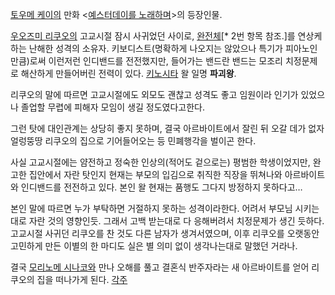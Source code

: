 [[토우메 케이]]의 만화 <[[예스터데이를 노래하며]]>의 등장인물.

[[우오즈미 리쿠오]]의 고교시절 잠시 사귀었던 사이로, [[완전체]][* 2번 항목 참조.]를 연상케 하는 난해한 성격의 소유자.
키보디스트(명확하게 나오지는 않았으나 특기가 피아노인 만큼)로써 이런저런 인디밴드를 전전했지만, 들어가는 밴드란 밴드는 모조리 치정문제로 해산하게 만들어버린 전력이 있다. [[키노시타]] 왈 일명 '''파괴왕'''.

리쿠오의 말에 따르면 고교시절에도 외모도 괜찮고 성격도 좋고 임원이라 인기가 있었으나 졸업할 무렵에 피해자 모임이 생길 정도였다고한다.

그런 탓에 대인관계는 상당히 좋지 못하며, 결국 아르바이트에서 잘린 뒤 오갈 데가 없자 얼렁뚱땅 리쿠오의 집으로 기어들어오는 등 민폐행각을 벌이곤 한다.

사실 고교시절에는 얌전하고 정숙한 인상의(적어도 겉으로는) 평범한 학생이었지만, 완고한 집안에서 자란 탓인지 현재는 부모의 입김으로 취직한 직장을 뛰쳐나와 아르바이트와 인디밴드를 전전하고 있다. 본인 왈 현재는 품행도 그다지 방정하지 못하다고…

본인 말에 따르면 누가 부탁하면 거절하지 못하는 성격이라한다. 어려서 부모님 시키는대로 자란 것의 영향인듯. 그래서 고백 받는대로 다 응해버려서 치정문제가 생긴 듯하다. 고교시절 사귀던 리쿠오를 찬 것도 다른 남자가 생겨서였으며, 이후 리쿠오를 오랫동안 고민하게 만든 이별의 한 마디도 실은 별 의미 없이 생각나는대로 말했던 거라나. 

결국 [[모리노메 시나코]]와 만나 오해를 풀고 결혼식 반주자라는 새 아르바이트를 얻어 리쿠오의 집을 떠나가게 된다.
[[각주]]

